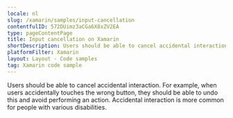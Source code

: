 ```yaml
---
locale: nl
slug: /xamarin/samples/input-cancellation
contentfulID: 572DUimz3aCGa6X8xZV2EA
type: pageContentPage
title: Input cancellation on Xamarin
shortDescription: Users should be able to cancel accidental interaction.
platformFilter: Xamarin
layout: Layout - Code samples
tag: Xamarin code sample
---
```


Users should be able to cancel accidental interaction. For example, when users accidentally touches the wrong button, they should be able to undo this and avoid performing an action. Accidental interaction is more common for people with various disabilities.

<CodeSample id="input-cancellation" locale="nl" platform="xamarin"/>